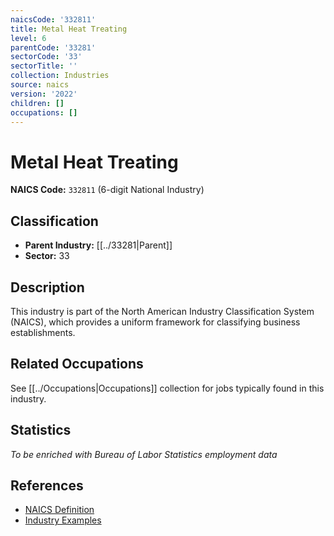```yaml
---
naicsCode: '332811'
title: Metal Heat Treating
level: 6
parentCode: '33281'
sectorCode: '33'
sectorTitle: ''
collection: Industries
source: naics
version: '2022'
children: []
occupations: []
---
```

# Metal Heat Treating

**NAICS Code:** `332811` (6-digit National Industry)

## Classification

- **Parent Industry:** [[../33281|Parent]]
- **Sector:** 33

## Description

This industry is part of the North American Industry Classification System (NAICS), which provides a uniform framework for classifying business establishments.

## Related Occupations

See [[../Occupations|Occupations]] collection for jobs typically found in this industry.

## Statistics

*To be enriched with Bureau of Labor Statistics employment data*

## References

- [NAICS Definition](https://www.census.gov/naics/)
- [Industry Examples](https://www.census.gov/naics/2022NAICS/)
